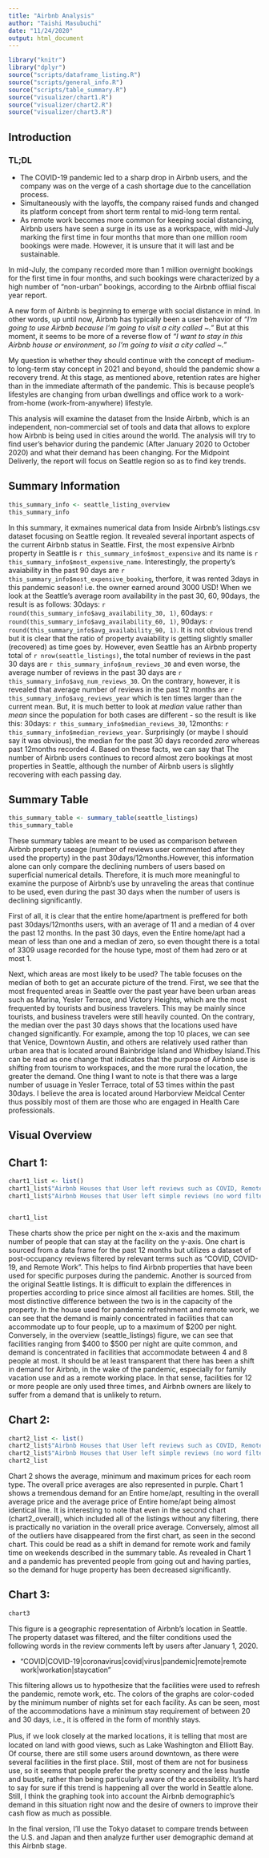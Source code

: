 ```yaml
---
title: "Airbnb Analysis"
author: "Taishi Masubuchi"
date: "11/24/2020"
output: html_document
---
```


```r
library("knitr")
library("dplyr")
source("scripts/dataframe_listing.R")
source("scripts/general_info.R")
source("scripts/table_summary.R")
source("visualizer/chart1.R")
source("visualizer/chart2.R")
source("visualizer/chart3.R")
```


## Introduction
### TL;DL
- The COVID-19 pandemic led to a sharp drop in Airbnb users, and the company was on the verge of a cash shortage due to the cancellation process.
- Simultaneously with the layoffs, the company raised funds and changed its platform concept from short term rental to mid-long term rental.
- As remote work becomes more common for keeping social distancing, Airbnb users have seen a surge in its use as a workspace, with mid-July marking the first time in four months that more than one million room bookings were made. However, it is unsure that it will last and be sustainable.

In mid-July, the company recorded more than 1 million overnight bookings for the first time in four months, and such bookings were characterized by a high number of "non-urban" bookings, according to the Airbnb offiial fiscal year report.

A new form of Airbnb is beginning to emerge with social distance in mind. 
In other words, up until now, Airbnb has typically been a user behavior of *"I'm going to use Airbnb because I'm going to visit a city called ~."* But at this moment, it seems to be more of a reverse flow of *"I want to stay in this Airbnb house or environment, so I'm going to visit a city called ~."*

My question is whether they should continue with the concept of medium- to long-term stay concept in 2021 and beyond, should the pandemic show a recovery trend. At this stage, as mentioned above, retention rates are higher than in the immediate aftermath of the pandemic. This is because people's lifestyles are changing from urban dwellings and office work to a work-from-home (work-from-anywhere) lifestyle.

This analysis will examine the dataset from the Inside Airbnb, which is an independent, non-commercial set of tools and data that allows to explore how Airbnb is being used in cities around the world. The analysis will try to find user's behavior during the pandemic (After January 2020 to October 2020) and what their demand has been changing. For the Midpoint Deliverly, the report will focus on Seattle region so as to find key trends. 


## Summary Information

```r

this_summary_info <- seattle_listing_overview
this_summary_info

```
In this summary, it exmaines numerical data from Inside Airbnb's listings.csv dataset focusing on Seattle region. It revealed several inportant aspects of the current Airbnb status in Seattle. First, the most expensive Airbnb property in Seattle is `r this_summary_info$most_expensive` and its name is `r this_summary_info$most_expensive_name`. Interestingly, the property's avaiability in the past 90 days are `r this_summary_info$most_expensive_booking`, therfore, it was rented 3days in this pandemic season! i.e. the owner earned around 3000 USD! When we look at the Seattle's average room availability in the past 30, 60, 90days, the result is as follows: 30days: `r round(this_summary_info$avg_availability_30, 1)`, 60days: `r round(this_summary_info$avg_availability_60, 1)`, 90days: `r round(this_summary_info$avg_availability_90, 1)`. It is not obvious trend but it is clear that the ratio of property avaiability is getting slightly smaller (recovered) as time goes by. However, even Seattle has an Airbnb property total of `r nrow(seattle_listings)`, the total number of reviews in the past 30 days are `r this_summary_info$num_reviews_30` and even worse, the average number of reviews in the past 30 days are `r this_summary_info$avg_num_reviews_30`. On the contrary, however, it is revealed that average number of reviews in the past 12 months are `r this_summary_info$avg_reviews_year` which is ten times larger than the current mean. But, it is much better to look at *median* value rather than *mean* since the population for both cases are different - so the result is like this: 30days: `r this_summary_info$median_reviews_30`, 12months: `r this_summary_info$median_reviews_year`. Surprisingly (or maybe I should say it  was obvious), the median for the past 30 days recorded *zero* whereas past 12months recorded *4*. Based on these facts, we can say that The number of Airbnb users continues to record almost zero bookings at most properties in Seattle, although the number of Airbnb users is slightly recovering with each passing day.


## Summary Table

```r


this_summary_table <- summary_table(seattle_listings)
this_summary_table

```

These summary tables are meant to be used as comparison between Airbnb property useage (number of reviews user commented after they used the property) in the past 30days/12months.However, this information alone can only compare the declining numbers of users based on superficial numerical details. Therefore, it is much more meaningful to examine the purpose of Airbnb's use by unraveling the areas that continue to be used, even during the past 30 days when the number of users is declining significantly. 

First of all, it is clear that the entire home/apartment is preffered for both past 30days/12months users, with an average of 11 and a median of 4 over the past 12 months. In the past 30 days, even the Entire home/apt had a mean of less than one and a median of zero, so even thought there is a total of 3309 usage recorded for the house type, most of them had zero or at most 1.

Next, which areas are most likely to be used? The table focuses on the median of both to get an accurate picture of the trend. First, we see that the most frequented areas in Seattle over the past year have been urban areas such as Marina, Yesler Terrace, and Victory Heights, which are the most frequented by tourists and business travelers. This may be mainly since tourists, and business travelers were still heavily counted. On the contrary, the median over the past 30 days shows that the locations used have changed significantly. For example, among the top 10 places, we can see that Venice, Downtown Austin, and others are relatively used rather than urban area that is located around Bainbridge Island and Whidbey Island.This can be read as one change that indicates that the purpose of Airbnb use is shifting from tourism to workspaces, and the more rural the location, the greater the demand. One thing I want to note is that there was a large number of usuage in Yesler Terrace, total of 53 times within the past 30days. I believe the area is located around Harborview Meidcal Center thus possibly most of them are those who are engaged in Health Care professionals.


## Visual Overview

## Chart 1: 

```r

chart1_list <- list()
chart1_list$"Airbnb Houses that User left reviews such as COVID, Remote Work, Workation and so on" <- first_chart(matched_dataframe)
chart1_list$"Airbnb Houses that User left simple reviews (no word filter)" <- first_chart(seattle_listings)


chart1_list
```

These charts show the price per night on the x-axis and the maximum number of people that can stay at the facility on the y-axis. One chart is sourced from a data frame for the past 12 months but utilizes a dataset of post-occupancy reviews filtered by relevant terms such as "COVID, COVID-19, and Remote Work". This helps to find Airbnb properties that have been used for specific purposes during the pandemic. Another is sourced from the original Seattle listings. 
It is difficult to explain the differences in properties according to price since almost all facilities are homes. Still, the most distinctive difference between the two is in the capacity of the property. In the house used for pandemic refreshment and remote work, we can see that the demand is mainly concentrated in facilities that can accommodate up to four people, up to a maximum of $200 per night.
Conversely, in the overview (seattle_listings) figure, we can see that facilities ranging from $400 to $500 per night are quite common, and demand is concentrated in facilities that accommodate between 4 and 8 people at most. It should be at least transparent that there has been a shift in demand for Airbnb, in the wake of the pandemic, especially for family vacation use and as a remote working place. In that sense, facilities for 12 or more people are only used three times, and Airbnb owners are likely to suffer from a demand that is unlikely to return.

## Chart 2: 


```r

chart2_list <- list()
chart2_list$"Airbnb Houses that User left reviews such as COVID, Remote Work, Workation and so on"<- second_chart(matched_dataframe)
chart2_list$"Airbnb Houses that User left simple reviews (no word filter)" <- second_chart(seattle_listings)
chart2_list
```

Chart 2 shows the average, minimum and maximum prices for each room type. The overall price averages are also represented in purple. Chart 1 shows a tremendous demand for an Entire home/apt, resulting in the overall average price and the average price of Entire home/apt being almost identical line. It is interesting to note that even in the second chart (chart2_overall), which included all of the listings without any filtering, there is practically no variation in the overall price average. Conversely, almost all of the outliers have disappeared from the first chart, as seen in the second chart. This could be read as a shift in demand for remote work and family time on weekends described in the summary table.  As revealed in Chart 1 and a pandemic has prevented people from going out and having parties, so the demand for huge property has been decreased significantly.

## Chart 3: 

```r
chart3
```

This figure is a geographic representation of Airbnb's location in Seattle. The property dataset was filtered, and the filter conditions used the following words in the review comments left by users after January 1, 2020.

- "COVID|COVID-19|coronavirus|covid|virus|pandemic|remote|remote work|workation|staycation"

This filtering allows us to hypothesize that the facilities were used to refresh the pandemic, remote work, etc. The colors of the graphs are color-coded by the minimum number of nights set for each facility. As can be seen, most of the accommodations have a minimum stay requirement of between 20 and 30 days, i.e., it is offered in the form of monthly stays.

Plus, if ｗe look closely at the marked locations, it is telling that most are located on land with good views, such as Lake Washington and Elliott Bay. Of course, there are still some users around downtown, as there were several facilities in the first place. Still, most of them are not for business use, so it seems that people prefer the pretty scenery and the less hustle and bustle, rather than being particularly aware of the accessibility. It's hard to say for sure if this trend is happening all over the world in Seattle alone. Still, I think the graphing took into account the Airbnb demographic's demand in this situation right now and the desire of owners to improve their cash flow as much as possible.

In the final version, I'll use the Tokyo dataset to compare trends between the U.S. and Japan and then analyze further user demographic demand at this Airbnb stage.

